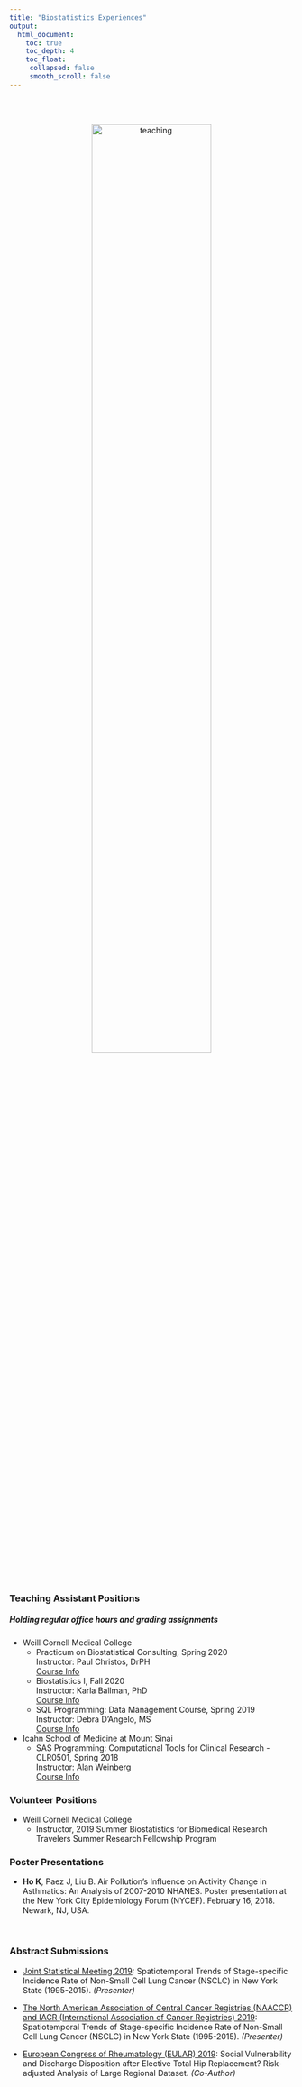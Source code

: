 ```yaml
---
title: "Biostatistics Experiences"
output:
  html_document:
    toc: true
    toc_depth: 4
    toc_float:
     collapsed: false
     smooth_scroll: false
---
```


<link rel="stylesheet" href="academicons/css/academicons.min.css"/>

<br> 

<center>
<br>
<img src="image/workshop.jpg" alt="teaching" style="width:65%; border:0px solid">
<br>

</center>

<br><br>


### Teaching Assistant Positions

##### Holding regular office hours and grading assignments

* Weill Cornell Medical College 
    + Practicum on Biostatistical Consulting, Spring 2020  <br> Instructor: Paul Christos, DrPH <br>   [Course Info](download/MPII2020.pdf)
    + Biostatistics I, Fall 2020 <br> Instructor: Karla Ballman, PhD <br>  [Course Info](download/biostats1.pdf)
    + SQL Programming: Data Management Course, Spring 2019 <br> Instructor: Debra D'Angelo, MS <br>  [Course Info](download/sql_course.pdf)

* Icahn School of Medicine at Mount Sinai
    + SAS Programming: Computational Tools for Clinical Research - CLR0501, Spring 2018 <br> Instructor: Alan Weinberg <br>  [Course Info](download/sas_course.pdf)
    

### Volunteer Positions

* Weill Cornell Medical College 
    + Instructor, 2019 Summer Biostatistics for Biomedical Research <br>
    Travelers Summer Research Fellowship Program <br>  
    

### Poster Presentations
* **Ho K**, Paez J, Liu B. Air Pollution’s Influence on Activity Change in Asthmatics: An
Analysis of 2007-2010 NHANES. Poster presentation at the New York City Epidemiology
Forum (NYCEF). February 16, 2018. Newark, NJ, USA.

<br>

### Abstract Submissions
* [Joint Statistical Meeting 2019](http://ww2.amstat.org/meetings/jsm/2019/): Spatiotemporal Trends of Stage-specific Incidence Rate of Non-Small Cell Lung Cancer (NSCLC) in New York State (1995-2015). *(Presenter)*


* [The North American Association of Central Cancer Registries (NAACCR) and IACR (International Association of Cancer Registries) 2019](https://www.naaccr.org/naaccr-iacr2019/): Spatiotemporal Trends of Stage-specific Incidence Rate of Non-Small Cell Lung Cancer (NSCLC) in New York State (1995-2015). *(Presenter)*

* [European Congress of Rheumatology (EULAR) 2019](https://www.congress.eular.org/): Social Vulnerability and Discharge Disposition after Elective Total Hip Replacement? Risk-adjusted Analysis of Large Regional Dataset.  *(Co-Author)*

<br>


